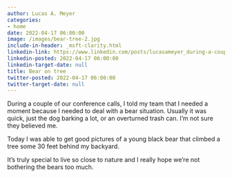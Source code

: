 ```yaml
---
author: Lucas A. Meyer
categories:
- home
date: 2022-04-17 06:00:00
image: /images/bear-tree-2.jpg
include-in-header: _msft-clarity.html
linkedin-link: https://www.linkedin.com/posts/lucasameyer_during-a-couple-of-our-conference-calls-activity-6921261803536560128-JJ1z
linkedin-posted: 2022-04-17 06:00:00
linkedin-target-date: null
title: Bear on tree
twitter-posted: 2022-04-17 06:00:00
twitter-target-date: null
---
```


During a couple of our conference calls, I told my team that I needed a moment because I needed to deal with a bear situation. Usually it was quick, just the dog barking a lot, or an overturned trash can. I’m not sure they believed me.

Today I was able to get good pictures of a young black bear that climbed a tree some 30 feet behind my backyard.

It’s truly special to live so close to nature and I really hope we’re not bothering the bears too much.
